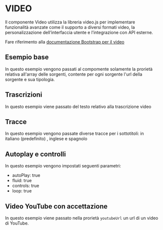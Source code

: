 
<Meta of={VideoStories} />

# VIDEO

Il componente Video utilizza la libreria video.js per implementare funzionalità
avanzate come il supporto a diversi formati video, la personalizzazione
dell’interfaccia utente e l’integrazione con API esterne.

Fare riferimento alla [documentazione Bootstrap per il video](https://italia.github.io/bootstrap-italia/docs/componenti/video-player/)

## Esempio base

In questo esempio vengono passati al compomente solamente la prorietà relativa
all'array delle sorgenti, contente per ogni sorgente l'url della sorgente
e sua tipologia.

<Canvas of={VideoStories.Base} />

## Trascrizioni

In questo esempio viene passato del testo relativo alla trascrizione video

<Canvas of={VideoStories.Trascription} />

## Tracce

In questo esempio vengono passate diverse tracce per i sottotitoli:
in italiano (predefinito) , inglese e spagnolo

<Canvas of={VideoStories.Tracks} />

## Autoplay e controlli

In questo esempio vengono impostati seguenti parametri:

- autoPlay: true
- fluid: true
- controls: true
- loop: true

<Canvas of={VideoStories.AutoplayAndControls} />

## Video YouTube con accettazione

In questo esempio viene passato nella prorietà `youtubeUrl` un url di un video
di YouTube.

<Canvas of={VideoStories.YouTubeVideo} />

<ArgTypes of={Video} />
